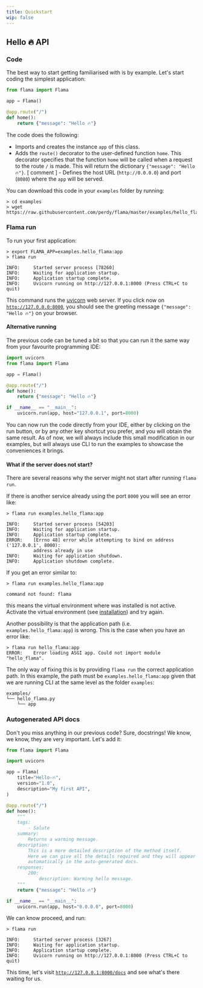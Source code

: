 ```yaml
---
title: Quickstart
wip: false
---
```



## Hello 🔥 API

### Code

The best way to start getting familiarised with <FlamaName /> is by example.
Let's start coding the simplest application:

```python
from flama import Flama

app = Flama()

@app.route("/")
def home():
    return {"message": "Hello 🔥"}
```

The code does the following:

- Imports <FlamaName /> and creates the instance `app` of this class.
- Adds the `route()` decorator to the user-defined function `home`. This decorator
  specifies that the function `home` will be called when a request to the route `/` is made.
  This will return the dictionary `{"message": "Hello 🔥"}`.
  [ comment ] - Defines the host URL (`http://0.0.0.0`) and port (`8080`) where the `app` will be served.

You can download this code in your `examples` folder by running:

```commandline
> cd examples
> wget https://raw.githubusercontent.com/perdy/flama/master/examples/hello_flama.py
```

### Flama run

To run your first <FlamaName /> application:

```commandline
> export FLAMA_APP=examples.hello_flama:app
> flama run

INFO:     Started server process [78260]
INFO:     Waiting for application startup.
INFO:     Application startup complete.
INFO:     Uvicorn running on http://127.0.0.1:8000 (Press CTRL+C to quit)
```

This command runs the [uvicorn](https://www.uvicorn.org/) web server.
If you click now on [`http://127.0.0.0:8000`](http://127.0.0.0:8000), you should see
the greeting message `{"message": "Hello 🔥"}` on your browser.

#### Alternative running

The previous code can be tuned a bit so that you can run it the same way from
your favourite programming IDE:

```python
import uvicorn
from flama import Flama

app = Flama()

@app.route("/")
def home():
    return {"message": "Hello 🔥"}

if __name__ == "__main__":
    uvicorn.run(app, host="127.0.0.1", port=8000)
```

You can now run the code directly from your IDE, either by clicking on the
run button, or by any other key shortcut you prefer, and you will obtain the
same result. As of now, we will always include this small modification in our
examples, but will always use <FlamaName /> CLI to run the examples to showcase
the conveniences it brings.

#### What if the server does not start?

There are several reasons why the server might not start after running `flama run`.

If there is another service already using the port `8000` you will see an
error like:

```commandline
> flama run examples.hello_flama:app

INFO:     Started server process [54203]
INFO:     Waiting for application startup.
INFO:     Application startup complete.
ERROR:    [Errno 48] error while attempting to bind on address ('127.0.0.1', 8000):
          address already in use
INFO:     Waiting for application shutdown.
INFO:     Application shutdown complete.
```

If you get an error similar to:

```commandline
> flama run examples.hello_flama:app

command not found: flama
```

this means the virtual environment where <FlamaName /> was installed is not active.
Activate the virtual environment (see [installation](/docs/getting-started/installation))
and try again.

Another possibility is that the application path (i.e. `examples.hello_flama:app`)
is wrong. This is the case when you have an error like:

```commandline
> flama run hello_flama:app
ERROR:    Error loading ASGI app. Could not import module "hello_flama".
```

The only way of fixing this is by providing `flama run` the correct application
path. In this example, the path must be `examples.hello_flama:app` given that we
are running <FlamaName /> CLI at the same level as the folder `examples`:

```commandline
examples/
└── hello_flama.py
    └── app
```

### Autogenerated API docs

Don't you miss anything in our previous code? Sure, docstrings!
We know, we know, they are very important.
Let's add it:

```python
from flama import Flama

import uvicorn

app = Flama(
    title="Hello-🔥",
    version="1.0",
    description="My first API",
)

@app.route("/")
def home():
    """
    tags:
        - Salute
    summary:
        Returns a warming message.
    description:
        This is a more detailed description of the method itself.
        Here we can give all the details required and they will appear
        automatically in the auto-generated docs.
    responses:
        200:
            description: Warming hello message.
    """
    return {"message": "Hello 🔥"}

if __name__ == "__main__":
    uvicorn.run(app, host="0.0.0.0", port=8000)
```

We can know proceed, and run:

```commandline
> flama run

INFO:     Started server process [3267]
INFO:     Waiting for application startup.
INFO:     Application startup complete.
INFO:     Uvicorn running on http://127.0.0.1:8000 (Press CTRL+C to quit)
```

This time, let's visit [`http://127.0.0.1:8000/docs`](http://127.0.0.1:8000/docs)
and see what's there waiting for us.
